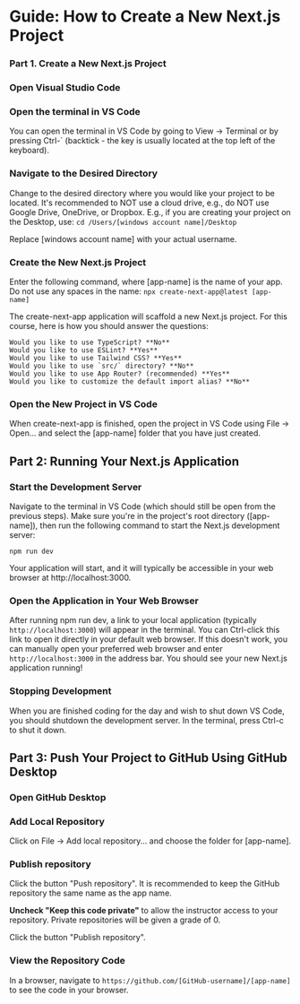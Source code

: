 # Guide: How to Create a New Next.js Project

### Part 1. Create a New Next.js Project


<Steps>

### Open Visual Studio Code

### Open the terminal in VS Code

You can open the terminal in VS Code by going to View -> Terminal or by pressing Ctrl-` (backtick - the key is usually located at the top left of the keyboard).

### Navigate to the Desired Directory

Change to the desired directory where you would like your project to be located. It's recommended to NOT use a cloud drive, e.g., do NOT use Google Drive, OneDrive, or Dropbox. E.g., if you are creating your project on the Desktop, use:
`cd /Users/[windows account name]/Desktop`

Replace [windows account name] with your actual username.

### Create the New Next.js Project

Enter the following command, where [app-name] is the name of your app. Do not use any spaces in the name:
`npx create-next-app@latest [app-name]`

The create-next-app application will scaffold a new Next.js project. For this course, here is how you should answer the questions:

```
Would you like to use TypeScript? **No**
Would you like to use ESLint? **Yes**
Would you like to use Tailwind CSS? **Yes**
Would you like to use `src/` directory? **No**
Would you like to use App Router? (recommended) **Yes**
Would you like to customize the default import alias? **No**
```

### Open the New Project in VS Code

When create-next-app is finished, open the project in VS Code using File -> Open... and select the [app-name] folder that you have just created.

</Steps>

## Part 2: Running Your Next.js Application

<Steps>

### Start the Development Server

Navigate to the terminal in VS Code (which should still be open from the previous steps). Make sure you're in the project's root directory ([app-name]), then run the following command to start the Next.js development server:

```
npm run dev
```

Your application will start, and it will typically be accessible in your web browser at http://localhost:3000.

### Open the Application in Your Web Browser

After running npm run dev, a link to your local application (typically `http://localhost:3000`) will appear in the terminal. You can Ctrl-click this link to open it directly in your default web browser. If this doesn't work, you can manually open your preferred web browser and enter `http://localhost:3000` in the address bar. You should see your new Next.js application running!

### Stopping Development

When you are finished coding for the day and wish to shut down VS Code, you should shutdown the development server. In the terminal, press Ctrl-c to shut it down.

</Steps>

## Part 3: Push Your Project to GitHub Using GitHub Desktop

<Steps>

### Open GitHub Desktop

### Add Local Repository

Click on File -> Add local repository... and choose the folder for [app-name].

### Publish repository

Click the button "Push repository". It is recommended to keep the GitHub repository the same name as the app name.

**Uncheck "Keep this code private"** to allow the instructor access to your repository. Private repositories will be given a grade of 0.

Click the button "Publish repository".

### View the Repository Code

In a browser, navigate to `https://github.com/[GitHub-username]/[app-name]` to see the code in your browser.

</Steps>
